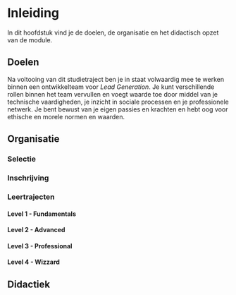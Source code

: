 # Inleiding {#inleiding}

In dit hoofdstuk vind je de doelen, de organisatie en het didactisch opzet van de module.

## Doelen
Na voltooing van dit studietraject ben je in staat volwaardig mee te werken binnen een ontwikkelteam voor *Lead Generation*. Je kunt verschillende rollen binnen het team vervullen en voegt waarde toe door middel van je technische vaardigheden, je inzicht in sociale processen en je professionele netwerk. Je bent bewust van je eigen passies en krachten en hebt oog voor ethische en morele normen en waarden.

## Organisatie
### Selectie
### Inschrijving
### Leertrajecten
#### Level 1 - Fundamentals
#### Level 2 - Advanced
#### Level 3 - Professional
#### Level 4 - Wizzard

## Didactiek

